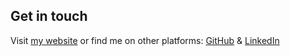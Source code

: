## Get in touch

Visit [my website](https://jtsnyder86.github.io) or find me on other platforms: [GitHub](https://github.com/jtsnyder86) & [LinkedIn](https://www.linkedin.com/in/joshua-snyder-41b67632/)

